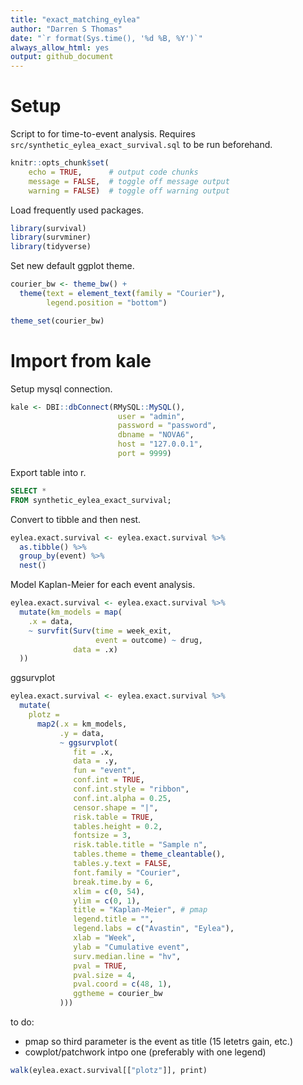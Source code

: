 ```yaml
---
title: "exact_matching_eylea"
author: "Darren S Thomas"
date: "`r format(Sys.time(), '%d %B, %Y')`"
always_allow_html: yes
output: github_document
---
```

# Setup

Script to for time-to-event analysis. Requires `src/synthetic_eylea_exact_survival.sql` to be run beforehand.

```r
knitr::opts_chunk$set(
    echo = TRUE,      # output code chunks
    message = FALSE,  # toggle off message output 
    warning = FALSE)  # toggle off warning output
```

Load frequently used packages.

```r
library(survival)
library(survminer)
library(tidyverse)
```

Set new default ggplot theme.

```r
courier_bw <- theme_bw() +
  theme(text = element_text(family = "Courier"),
        legend.position = "bottom")

theme_set(courier_bw)
```

# Import from kale

Setup mysql connection.

```r
kale <- DBI::dbConnect(RMySQL::MySQL(),
                        user = "admin", 
                        password = "password",
                        dbname = "NOVA6",
                        host = "127.0.0.1",
                        port = 9999)
```

Export table into r.

```sql
SELECT *
FROM synthetic_eylea_exact_survival;
```

Convert to tibble and then nest.

```r
eylea.exact.survival <- eylea.exact.survival %>% 
  as.tibble() %>% 
  group_by(event) %>% 
  nest() 
```

Model Kaplan-Meier for each event analysis.

```r
eylea.exact.survival <- eylea.exact.survival %>% 
  mutate(km_models = map(
    .x = data,
    ~ survfit(Surv(time = week_exit,
                   event = outcome) ~ drug,
              data = .x)
  ))
```

ggsurvplot

```r
eylea.exact.survival <- eylea.exact.survival %>% 
  mutate(
    plotz = 
      map2(.x = km_models,
           .y = data,
           ~ ggsurvplot(
              fit = .x,
              data = .y,
              fun = "event",
              conf.int = TRUE,
              conf.int.style = "ribbon",
              conf.int.alpha = 0.25,
              censor.shape = "|",
              risk.table = TRUE,
              tables.height = 0.2,
              fontsize = 3,
              risk.table.title = "Sample n",
              tables.theme = theme_cleantable(),
              tables.y.text = FALSE,
              font.family = "Courier",
              break.time.by = 6,
              xlim = c(0, 54),
              ylim = c(0, 1),
              title = "Kaplan-Meier", # pmap
              legend.title = "",
              legend.labs = c("Avastin", "Eylea"),
              xlab = "Week",
              ylab = "Cumulative event",
              surv.median.line = "hv",
              pval = TRUE,
              pval.size = 4,
              pval.coord = c(48, 1),
              ggtheme = courier_bw
           )))

```
to do: 

* pmap so third parameter is the event as title (15 letetrs gain, etc.)
* cowplot/patchwork intpo one (preferably with one legend)

```r
walk(eylea.exact.survival[["plotz"]], print)
```
